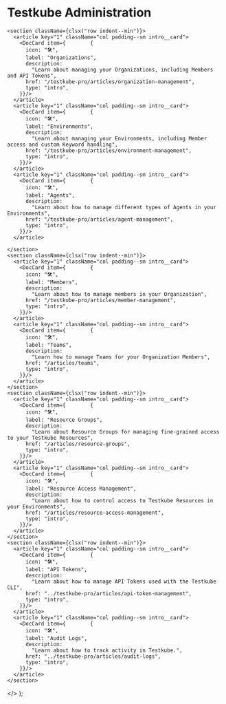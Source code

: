 
# Testkube Administration

    <section className={clsx("row indent--min")}>
      <article key="1" className="col padding--sm intro__card">
        <DocCard item={        {
          icon: "🛠",
          label: "Organizations",
          description:
            "Learn about managing your Organizations, including Members and API Tokens",
          href: "/testkube-pro/articles/organization-management",
          type: "intro",
        }}/>
      </article>
      <article key="1" className="col padding--sm intro__card">
        <DocCard item={        {
          icon: "🛠",
          label: "Environments",
          description:
            "Learn about managing your Environments, including Member access and custom Keyword handling",
          href: "/testkube-pro/articles/environment-management",
          type: "intro",
        }}/>
      </article>
      <article key="1" className="col padding--sm intro__card">
        <DocCard item={        {
          icon: "🛠",
          label: "Agents",
          description:
            "Learn about how to manage different types of Agents in your Environments",
          href: "/testkube-pro/articles/agent-management",
          type: "intro",
        }}/>
      </article>

    </section>
    <section className={clsx("row indent--min")}>
      <article key="1" className="col padding--sm intro__card">
        <DocCard item={        {
          icon: "🛠",
          label: "Members",
          description:
            "Learn about how to manage members in your Organization",
          href: "/testkube-pro/articles/member-management",
          type: "intro",
        }}/>
      </article>
      <article key="1" className="col padding--sm intro__card">
        <DocCard item={        {
          icon: "🛠",
          label: "Teams",
          description:
            "Learn how to manage Teams for your Organization Members",
          href: "/articles/teams",
          type: "intro",
        }}/>
      </article>
    </section>
    <section className={clsx("row indent--min")}>
      <article key="1" className="col padding--sm intro__card">
        <DocCard item={        {
          icon: "🛠",
          label: "Resource Groups",
          description:
            "Learn about Resource Groups for managing fine-grained access to your Testkube Resources",
          href: "/articles/resource-groups",
          type: "intro",
        }}/>
      </article>
      <article key="1" className="col padding--sm intro__card">
        <DocCard item={        {
          icon: "🛠",
          label: "Resource Access Management",
          description:
            "Learn about how to control access to Testkube Resources in your Environments",
          href: "/articles/resource-access-management",
          type: "intro",
        }}/>
      </article>
    </section>
    <section className={clsx("row indent--min")}>
      <article key="1" className="col padding--sm intro__card">
        <DocCard item={        {
          icon: "🛠",
          label: "API Tokens",
          description:
            "Learn about how to manage API Tokens used with the Testkube CLI",
          href: "../testkube-pro/articles/api-token-management",
          type: "intro",
        }}/>
      </article>
      <article key="1" className="col padding--sm intro__card">
        <DocCard item={        {
          icon: "🛠",
          label: "Audit Logs",
          description:
            "Learn about how to track activity in Testkube.",
          href: "../testkube-pro/articles/audit-logs",
          type: "intro",
        }}/>
      </article>
    </section>
  </>
);

<DocCardList/>

